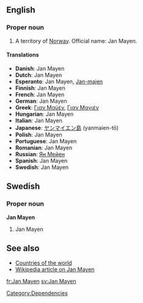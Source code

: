 ==English==
===Proper noun===

#A territory of [[Norway]].  Official name: Jan Mayen.

====Translations====
*'''Danish''': Jan Mayen
*'''Dutch''': Jan Mayen
*'''Esperanto''': Jan Mayen, [[Jan-majen]]
*'''Finnish''': Jan Mayen
*'''French''': Jan Mayen
*'''German''': Jan Mayen
*'''Greek''': [[Γιαν Μαϋέν]], [[Γιαν Μαγιέν]]
*'''Hungarian''': Jan Mayen
*'''Italian''': Jan Mayen
*'''Japanese''': [[ヤンマイエン島]] (yanmaien-tō)
*'''Polish''': Jan Mayen
*'''Portuguese''': Jan Mayen
*'''Romanian''': Jan Mayen
*'''Russian''': [[Ян Мейен]]
*'''Spanish''': Jan Mayen
*'''Swedish''': Jan Mayen

==Swedish==
===Proper noun===
'''Jan Mayen'''
#Jan Mayen

==See also==
*[[Countries of the world]]
*[[w:Jan_Mayen|Wikipedia article on Jan Mayen]]
[[Category:Dependencies]]

[[fr:Jan Mayen]]
[[sv:Jan Mayen]]
